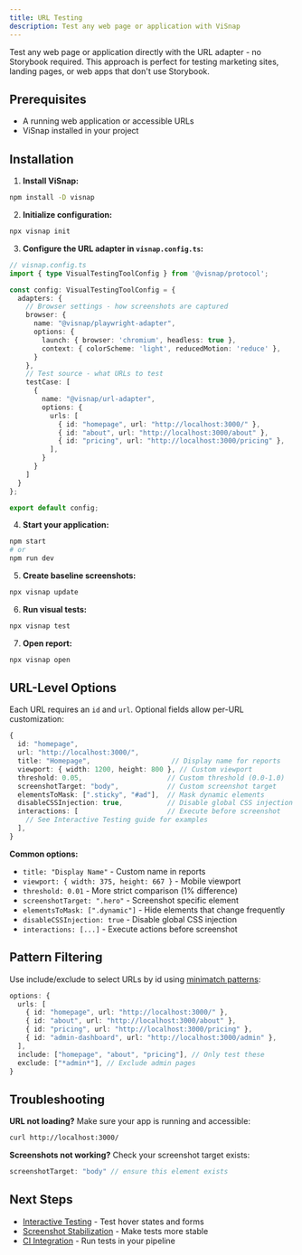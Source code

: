 ```yaml
---
title: URL Testing
description: Test any web page or application with ViSnap
---
```


Test any web page or application directly with the URL adapter - no Storybook required. This approach is perfect for testing marketing sites, landing pages, or web apps that don't use Storybook.

## Prerequisites

- A running web application or accessible URLs
- ViSnap installed in your project

## Installation

1. **Install ViSnap:**
```bash
npm install -D visnap
```

2. **Initialize configuration:**
```bash
npx visnap init
```

3. **Configure the URL adapter in `visnap.config.ts`:**
```typescript
// visnap.config.ts
import { type VisualTestingToolConfig } from '@visnap/protocol';

const config: VisualTestingToolConfig = {
  adapters: {
    // Browser settings - how screenshots are captured
    browser: {
      name: "@visnap/playwright-adapter",
      options: {
        launch: { browser: 'chromium', headless: true },
        context: { colorScheme: 'light', reducedMotion: 'reduce' },
      }
    },
    // Test source - what URLs to test
    testCase: [
      {
        name: "@visnap/url-adapter",
        options: {
          urls: [
            { id: "homepage", url: "http://localhost:3000/" },
            { id: "about", url: "http://localhost:3000/about" },
            { id: "pricing", url: "http://localhost:3000/pricing" },
          ],
        }
      }
    ]
  }
};

export default config;
```

4. **Start your application:**
```bash
npm start
# or
npm run dev
```

5. **Create baseline screenshots:**
```bash
npx visnap update
```

6. **Run visual tests:**
```bash
npx visnap test
```

7. **Open report:**
```bash
npx visnap open
```

## URL-Level Options

Each URL requires an `id` and `url`. Optional fields allow per-URL customization:

```typescript
{
  id: "homepage",
  url: "http://localhost:3000/",
  title: "Homepage",                    // Display name for reports
  viewport: { width: 1200, height: 800 }, // Custom viewport
  threshold: 0.05,                     // Custom threshold (0.0-1.0)
  screenshotTarget: "body",            // Custom screenshot target
  elementsToMask: [".sticky", "#ad"],  // Mask dynamic elements
  disableCSSInjection: true,           // Disable global CSS injection
  interactions: [                      // Execute before screenshot
    // See Interactive Testing guide for examples
  ],
}
```

**Common options:**
- `title: "Display Name"` - Custom name in reports
- `viewport: { width: 375, height: 667 }` - Mobile viewport
- `threshold: 0.01` - More strict comparison (1% difference)
- `screenshotTarget: ".hero"` - Screenshot specific element
- `elementsToMask: [".dynamic"]` - Hide elements that change frequently
- `disableCSSInjection: true` - Disable global CSS injection
- `interactions: [...]` - Execute actions before screenshot


## Pattern Filtering

Use include/exclude to select URLs by id using [minimatch patterns](https://www.npmjs.com/package/minimatch):

```typescript
options: {
  urls: [
    { id: "homepage", url: "http://localhost:3000/" },
    { id: "about", url: "http://localhost:3000/about" },
    { id: "pricing", url: "http://localhost:3000/pricing" },
    { id: "admin-dashboard", url: "http://localhost:3000/admin" },
  ],
  include: ["homepage", "about", "pricing"], // Only test these
  exclude: ["*admin*"], // Exclude admin pages
}
```

## Troubleshooting

**URL not loading?** Make sure your app is running and accessible:
```bash
curl http://localhost:3000/
```

**Screenshots not working?** Check your screenshot target exists:
```typescript
screenshotTarget: "body" // ensure this element exists
```

## Next Steps

- [Interactive Testing](/docs/guides/interactive-testing) - Test hover states and forms
- [Screenshot Stabilization](/docs/guides/screenshot-stabilization) - Make tests more stable
- [CI Integration](/docs/guides/ci-integration) - Run tests in your pipeline
